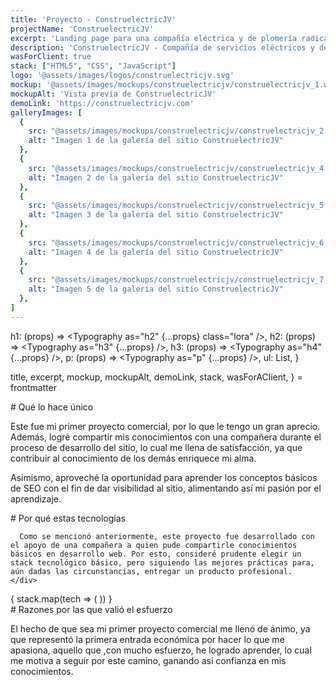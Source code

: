 ```yaml
---
title: 'Proyecto - ConstruelectricJV'
projectName: 'ConstruelectricJV'
excerpt: 'Landing page para una compañía eléctrica y de plomería radicada en Chile'
description: 'ConstruelectricJV - Compañía de servicios eléctricos y de plomería en Chile'
wasForClient: true
stack: ["HTML5", "CSS", "JavaScript"]
logo: '@assets/images/logos/construelectricjv.svg'
mockup: '@assets/images/mockups/construelectricjv/construelectricjv_1.webp'
mockupAlt: 'Vista previa de ConstruelectricJV'
demoLink: 'https://construelectricjv.com'
galleryImages: [
  {
    src: "@assets/images/mockups/construelectricjv/construelectricjv_2.webp",
    alt: "Imagen 1 de la galería del sitio ConstruelectricJV"
  },
  {
    src: "@assets/images/mockups/construelectricjv/construelectricjv_4.webp",
    alt: "Imagen 2 de la galería del sitio ConstruelectricJV"
  },
  {
    src: "@assets/images/mockups/construelectricjv/construelectricjv_5.webp",
    alt: "Imagen 3 de la galería del sitio ConstruelectricJV"
  },
  {
    src: "@assets/images/mockups/construelectricjv/construelectricjv_6.webp",
    alt: "Imagen 4 de la galería del sitio ConstruelectricJV"
  },
  {
    src: "@assets/images/mockups/construelectricjv/construelectricjv_7.webp",
    alt: "Imagen 5 de la galería del sitio ConstruelectricJV"
  },
]
---
```



  h1: (props) => <Typography as="h2" {...props} class="lora" />,
  h2: (props) => <Typography as="h3" {...props} />,
  h3: (props) => <Typography as="h4" {...props} />,
  p: (props) => <Typography as="p" {...props} />,
  ul: List,
}

  title,
  excerpt,
  mockup,
  mockupAlt,
  demoLink,
  stack,
  wasForAClient,
} = frontmatter

<Row paddedRight>
  # Qué lo hace único

  Este fue mi primer proyecto comercial, por lo que le tengo un gran aprecio. Además, logré compartir mis conocimientos con una compañera durante el proceso de desarrollo del sitio, lo cual me llena de satisfacción, ya que contribuir al conocimiento de los demás enriquece mi alma.

  Asimismo, aproveché la oportunidad para aprender los conceptos básicos de SEO con el fin de dar visibilidad al sitio, alimentando así mi pasión por el aprendizaje.
</Row>

<Row evenColumns inverted>
  <div>
    <div>
      # Por qué estas tecnologías

      Como se mencionó anteriormente, este proyecto fue desarrollado con el apoyo de una compañera a quien pude compartirle conocimientos básicos en desarrollo web. Por esto, consideré prudente elegir un stack tecnológico básico, pero siguiendo las mejores prácticas para, aún dadas las circunstancias, entregar un producto profesional.
    </div>
  </div>
  <div>
    {
      stack.map(tech => (
        <TechCard tech={tech} />
      ))
    }
  </div>
</Row>

<Row paddedRight>
  # Razones por las que valió el esfuerzo

  El hecho de que sea mi primer proyecto comercial me llenó de ánimo, ya que representó la primera entrada económica por hacer lo que me apasiona, aquello que ,con mucho esfuerzo, he logrado aprender, lo cual me motiva a seguir por este camino, ganando así confianza en mis conocimientos.
</Row>
